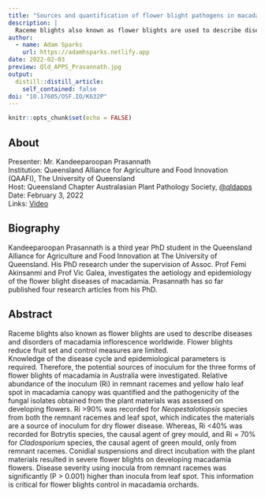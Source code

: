 ```yaml
---
title: "Sources and quantification of flower blight pathogens in macadamia"
description: |
  Raceme blights also known as flower blights are used to describe diseases and disorders of macadamia inflorescence worldwide. Flower blights reduce fruit set and control measures are limited. Knowledge of the disease cycle and epidemiological parameters is required.
author:
  - name: Adam Sparks
    url: https://adamhsparks.netlify.app
date: 2022-02-03
preview: Qld_APPS_Prasannath.jpg
output:
  distill::distill_article:
    self_contained: false
doi: "10.17605/OSF.IO/K632P"
---
```


```r
knitr::opts_chunk$set(echo = FALSE)
```

## About

Presenter: Mr. Kandeeparoopan Prasannath\
Institution: Queensland Alliance for Agriculture and Food Innovation (QAAFI), The University of Queensland\
Host: Queensland Chapter Australasian Plant Pathology Society, [\@qldapps](https://twitter.com/qldapps)\
Date: February 3, 2022\
Links: [Video](https://youtu.be/Z5Hfc9rZCqs)

## Biography

Kandeeparoopan Prasannath is a third year PhD student in the Queensland Alliance for Agriculture and Food Innovation at The University of Queensland.
His PhD research under the supervision of Assoc.
Prof Femi Akinsanmi and Prof Vic Galea, investigates the aetiology and epidemiology of the flower blight diseases of macadamia.
Prasannath has so far published four research articles from his PhD.

## Abstract

Raceme blights also known as flower blights are used to describe diseases and disorders of macadamia inflorescence worldwide.
Flower blights reduce fruit set and control measures are limited.\
Knowledge of the disease cycle and epidemiological parameters is required.
Therefore, the potential sources of inoculum for the three forms of flower blights of macadamia in Australia were investigated.
Relative abundance of the inoculum (Ri) in remnant racemes and yellow halo leaf spot in macadamia canopy was quantified and the pathogenicity of the fungal isolates obtained from the plant materials was assessed on developing flowers.
Ri \>90% was recorded for *Neopestalotiopsis* species from both the remnant racemes and leaf spot, which indicates the materials are a source of inoculum for dry flower disease.
Whereas, Ri \<40% was recorded for Botrytis species, the causal agent of grey mould, and Ri = 70% for *Cladosporium* species, the causal agent of green mould, only from remnant racemes.
Conidial suspensions and direct incubation with the plant materials resulted in severe flower blights on developing macadamia flowers.
Disease severity using inocula from remnant racemes was significantly (P \> 0.001) higher than inocula from leaf spot.
This information is critical for flower blights control in macadamia orchards.
